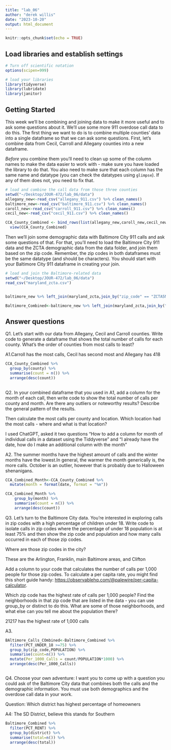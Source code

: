 ```yaml
---
title: "lab_06"
author: "derek willis"
date: "2023-10-20"
output: html_document
---
```


```r
knitr::opts_chunk$set(echo = TRUE)
```

## Load libraries and establish settings

```r
# Turn off scientific notation
options(scipen=999)

# load your libraries
library(tidyverse)
library(lubridate)
library(janitor)
```

## Getting Started

This week we'll be combining and joining data to make it more useful and to ask some questions about it. We'll use some more 911 overdose call data to do this. The first thing we want to do is to combine multiple counties' data into a single dataframe so that we can ask some questions. First, let's combine data from Cecil, Carroll and Allegany counties into a new dataframe.

*Before* you combine them you'll need to clean up some of the column names to make the data easier to work with - make sure you have loaded the library to do that. You also need to make sure that each column has the same name and datatype (you can check the datatypes using `glimpse`). If any of them does not, you need to fix that.

```r
# load and combine the call data from those three counties
setwd("~/Desktop/JOUR-472/lab_06/data")
allegany_new<-read_csv("allegany_911.csv") %>% clean_names()
baltimore_new<-read_csv("baltimore_911.csv") %>% clean_names()
caroll_new<-read_csv("carroll_911.csv") %>% clean_names()
cecil_new<-read_csv("cecil_911.csv") %>% clean_names()

CCA_County_Combined <- bind_rows(list(allegany_new,caroll_new,cecil_new)) %>% 
  view(CCA_County_Combined)
```

Then we'll join some demographic data with Baltimore City 911 calls and ask some questions of that. For that, you'll need to load the Baltimore City 911 data and the ZCTA demographic data from the data folder, and join them based on the zip code. Remember, the zip codes in both dataframes must be the same datatype (and should be characters). You should start with your Baltimore City 911 dataframe in creating your join.

```r
# load and join the Baltimore-related data
setwd("~/Desktop/JOUR-472/lab_06/data")
read_csv("maryland_zcta.csv") 
```
```r
```


```r
baltimore_new %>% left_join(maryland_zcta,join_by("zip_code" == "ZCTA5N"))
```
```r
Baltimore_Combined<-baltimore_new %>% left_join(maryland_zcta,join_by("zip_code" == "ZCTA5N"))
```


## Answer questions

Q1. Let's start with our data from Allegany, Cecil and Carroll counties. Write code to generate a dataframe that shows the total number of calls for each county. What's the order of counties from most calls to least?

A1.Carroll has the most calls, Cecil has second most and Allegany has 418

```r
CCA_County_Combined %>% 
  group_by(county) %>%
  summarise(count = n()) %>% 
  arrange(desc(count))
  
```

Q2. In your combined dataframe that you used in A1, add a column for the month of each call, then write code to show the total number of calls per county and month. Are there any outliers or noteworthy results? Describe the general pattern of the results.

Then calculate the most calls per county and location. Which location had the most calls - where and what is that location?

I used ChatGPT, asked it two questions "How to add a column for month of individual calls in a dataset using the Tiddyverse" and "I already have the date, how do I make an additional column with the month"



A2. The summer months have the highest amount of calls and the winter months have the lowest.In general, the warmer the month generically is, the more calls. October is an outlier, however that is probably due to Halloween shenanigans. 

```r
CCA_Combined_Month<-CCA_County_Combined %>% 
  mutate(month = format(date, format = "%m"))
```


```r
CCA_Combined_Month %>% 
    group_by(month) %>%
    summarise(count = n()) %>% 
    arrange(desc(count))
```

Q3. Let's turn to the Baltimore City data. You're interested in exploring calls in zip codes with a high percentage of children under 18. Write code to isolate calls in zip codes where the percentage of under 18 population is at least 75% and then show the zip code and population and how many calls occurred in each of those zip codes.

Where are those zip codes in the city?

These are the Arlington, Franklin, main Baltimore areas, and Clifton

Add a column to your code that calculates the number of calls per 1,000 people for those zip codes. To calculate a per capita rate, you might find this short guide handy: [https://observablehq.com/\@palewire/per-capita-calculator](https://observablehq.com/@palewire/per-capita-calculator){.uri}.

Which zip code has the highest rate of calls per 1,000 people? Find the neighborhoods in that zip code that are listed in the data - you can use group_by or distinct to do this. What are some of those neighborhoods, and what else can you tell me about the population there?

21217 has the highest rate of 1,000 calls 

A3.

```r
BAltimore_Calls_COmbined<-Baltimore_Combined %>%
  filter(PCT_UNDER_18 >=75) %>% 
  group_by(zip_code,POPULATION) %>% 
  summarise(count=n()) %>% 
  mutate(Per_1000_Calls = count/POPULATION*1000) %>% 
  arrange(desc(Per_1000_Calls))  

```
```r
  
```


Q4. Choose your own adventure: I want you to come up with a question you could ask of the Baltimore City data that combines both the calls and the demographic information. You must use both demographics and the overdose call data in your work.

Question: Which district has highest percentage of homeowners

A4: The SD District, believe this stands for Southern

```r
Baltimore_Combined %>% 
  filter(PCT_RENT) %>% 
  group_by(district) %>% 
  summarise(total=n()) %>% 
  arrange(desc(total))

```
